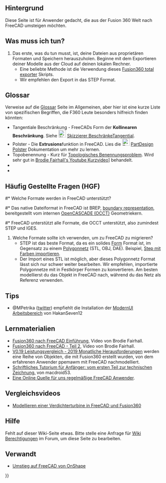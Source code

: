 <languages/>
{{TOCright}}

== Hintergrund ==

Diese Seite ist für Anwender gedacht, die aus der Fusion 360 Welt nach FreeCAD umsteigen möchten.

== Was muss ich tun? ==

# Das erste, was du tun musst, ist, deine Dateien aus proprietären Formaten und Speichern herauszuholen. Beginne mit dem Exportieren deiner Modelle aus der Cloud auf deinen lokalen Rechner.
#* Eine beliebte Methode ist die Verwendung dieses [https://github.com/Jnesselr/fusion-360-total-exporter Fusion360 total exporter] Skripts.
#* Wir empfehlen den Export in das STEP Format.

== Glossar ==
{{VeryImportantMessage|Bitte bezieh dich auch auf das in Arbeit befindliche [[CAD_Rosetta_Stone/de|CAD Rosetta Stone]] Projekt, um die analogen Namen zu lernen, die beliebte proprietäre CADs verwenden}}

Verweise auf die [[Glossary/de|Glossar]] Seite im Allgemeinen, aber hier ist eine kurze Liste von spezifischen Begriffen, die F360 Leute besonders hilfreich finden könnten:


* Tangentiale Beschränkung - FreeCADs Form der '''Kollinearen Beschränkung'''. Siehe [[Image:Sketcher_ConstrainTangent.svg|24px|link=Sketcher_ConstrainTangent/de]] [[Sketcher_ConstrainTangent/de#Zwischen_zwei_Linien_.28kollinear.29|Skizzierer BeschränkeTangential]].
* Polster - Die '''Extrusions'''funktion in FreeCAD. Lies die [[Image:PartDesign_Pad.svg|24px|link=PartDesign_Pad]] [[PartDesign_Pad/de|PartDesign Polster]] Dokumentation um mehr zu lernen.
* Topobenennung - Kurz für [[Topological_naming_problem/de|Topologisches Benennungsproblem]]. Wird sehr gut in [https://www.youtube.com/watch?v=6p2vqEEmWq4 Brodie Fairhall's Youtube Kurzvideo]] behandelt. 
* 
*

== Häufig Gestellte Fragen (HGF) ==

#* Welche Formate werden in FreeCAD unterstützt?
#* Das native Dateiformat in FreeCAD ist BREP, [https://en.wikipedia.org/wiki/Boundary_representation boundary representation], bereitgestellt vom internen [[OpenCASCADE/de|OpenCASCADE (OCCT)]] Geometriekern.
#* FreeCAD unterstützt alle Formate, die OCCT unterstützt, also zumindest STEP und IGES.
#Welche Formate sollte ich verwenden, um zu FreeCAD zu migrieren?
#* STEP ist das beste Format, da es ein solides [[Shape/de|Form]] Format ist, im Gegensatz zu einem [[Mesh/de|Polygonnetz]] (STL, OBJ, DAE). Beispiel, [https://forum.freecadweb.org/viewtopic.php?f=3&t=50308 Step mit Farben importieren].
#* Der Import eines STL ist möglich, aber dieses Polygonnetz Format lässt sich nur schwer weiter bearbeiten. Wir empfehlen, importierte Polygonnetze mit {{Button|[[File:Part_ShapeFromMesh.svg|16px]] [[Part_ShapeFromMesh/de|PartFormAusNetz]]}} in Festkörper Formen zu konvertieren. Am besten modellierst du das Objekt in FreeCAD nach, während du das Netz als Referenz verwenden.

== Tips ==

* @MPetrika ([https://twitter.com/MPetrikas/status/1362051484704264198 twitter]) empfiehlt die Installation der [[ModernUI_Workbench/de|ModernUI Arbeitsbereich]] von HakanSeven12 


== Lernmaterialien ==

* [https://www.youtube.com/watch?v=_GxJkB23ZHM Fusion360 nach FreeCAD Einführung], Video von Brodie Fairhall.
* [https://www.youtube.com/watch?v=IESZD4QS3P8 Fusion360 nach FreeCAD - Teil 2], Video von Brodie Fairhall.
* [https://forum.freecadweb.org/viewtopic.php?f=36&t=50492 V0.19 Leistungsvergleich - 2019 Monatliche Herausforderungen] werden eine Reihe von Objekten, die mit Fusion360 erstellt wurden, von dem erfahrenen Anwender ppemawm mit FreeCAD nachmodelliert.
* [https://github.com/macdroid53/LearningFreeCAD Schriftliches Tutorium für Anfänger: vom ersten Teil zur technischen Zeichnung.] von macdroid53.
* [https://www.freecad.info/ Eine Online Quelle für uns regelmäßige FreeCAD Anwender].

== Vergleichsvideos ==

* [https://www.youtube.com/watch?v=kirDbZd0dvI&feature=youtu.be Modellieren einer Verdichterturbine in FreeCAD und Fusion360]

== Hilfe ==

Fehlt auf dieser Wiki-Seite etwas. Bitte stelle eine Anfrage für [https://forum.freecadweb.org/viewtopic.php?f=21&t=6830 Wiki Berechtigungen] im Forum, um diese Seite zu bearbeiten. 

== Verwandt ==

* [[Migrating_to_FreeCAD_from_OnShape/de|Umstieg auf FreeCAD von OnShape]]


{{Userdocnavi{{#translation:}}}}